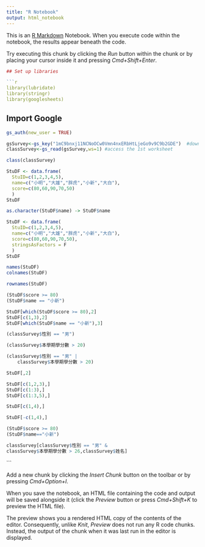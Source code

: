 ```yaml
---
title: "R Notebook"
output: html_notebook
---
```


This is an [R Markdown](http://rmarkdown.rstudio.com) Notebook. When you execute code within the notebook, the results appear beneath the code. 

Try executing this chunk by clicking the *Run* button within the chunk or by placing your cursor inside it and pressing *Cmd+Shift+Enter*. 

```r
## Set up libraries

```r
library(lubridate)
library(stringr)
library(googlesheets)
```

## Import Google

```r
gs_auth(new_user = TRUE)
```

```r
gsSurvey<-gs_key("1mC9bnxj11NCNoOCw0Vmn4nxERbHtLjeGo9v9C9b2GDE")  #download sheet information as an object
classSurvey<-gs_read(gsSurvey,ws=1) #access the 1st worksheet
```

```r
class(classSurvey)
```


```r
StuDF <- data.frame(
  StuID=c(1,2,3,4,5),
  name=c("小明","大雄","胖虎","小新","大白"),
  score=c(80,60,90,70,50)
  )
StuDF 
```

```r
as.character(StuDF$name) -> StuDF$name
```

```r
StuDF <- data.frame(
  StuID=c(1,2,3,4,5),
  name=c("小明","大雄","胖虎","小新","大白"),
  score=c(80,60,90,70,50),
  stringsAsFactors = F
  )
StuDF 
```

```r
names(StuDF) 
colnames(StuDF)
```

```r
rownames(StuDF)
```

```r
(StuDF$score >= 80)
(StuDF$name == "小新")
```

```r
StuDF[which(StuDF$score >= 80),2]
StuDF[c(1,3),2]
StuDF[which(StuDF$name == "小新"),3]
```

```r
(classSurvey$性別 == "男")

(classSurvey$本學期學分數 > 20)

(classSurvey$性別 == "男" | 
    classSurvey$本學期學分數 > 20)
```

```r
StuDF[,2]
```

```r
StuDF[c(1,2,3),]
StuDF[c(1:3),]
StuDF[c(1:3,5),]
```

```r
StuDF[c(1,4),]
```

```r
StuDF[-c(1,4),]
```

```r
(StuDF$score >= 80)
(StuDF$name=="小新")
```

```r
classSurvey[classSurvey$性別 == "男" &
classSurvey$本學期學分數 > 26,classSurvey$姓名]
```


```

Add a new chunk by clicking the *Insert Chunk* button on the toolbar or by pressing *Cmd+Option+I*.

When you save the notebook, an HTML file containing the code and output will be saved alongside it (click the *Preview* button or press *Cmd+Shift+K* to preview the HTML file). 

The preview shows you a rendered HTML copy of the contents of the editor. Consequently, unlike *Knit*, *Preview* does not run any R code chunks. Instead, the output of the chunk when it was last run in the editor is displayed.

